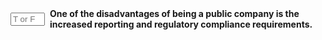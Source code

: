 ::: {.question-block}

<form onsubmit="event.preventDefault(); checkAnswerBox('q5','T')" style="display: flex; align-items: center; gap: 8px;">
<input type="text" id="q5" name="q5" maxlength="1" placeholder="T or F"
         style="width: 55px;" data-correct-answer="T" /> <label for="q5"><strong>One of the disadvantages of being a public company is the increased reporting and regulatory compliance requirements.</strong></label>
</form>

<div id="feedback-q5" class="feedback" data-status="" style="display:none;">
The sentence is TRUE.
</div>
:::
